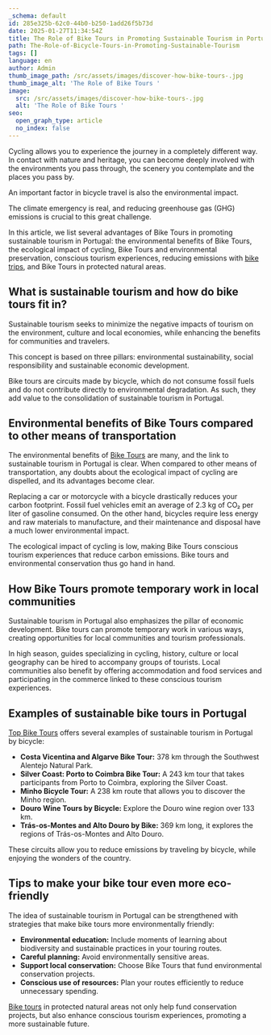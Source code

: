 ```yaml
---
_schema: default
id: 285e325b-62c0-44b0-b250-1add26f5b73d
date: 2025-01-27T11:34:54Z
title: The Role of Bike Tours in Promoting Sustainable Tourism in Portugal
path: The-Role-of-Bicycle-Tours-in-Promoting-Sustainable-Tourism
tags: []
language: en
author: Admin
thumb_image_path: /src/assets/images/discover-how-bike-tours-.jpg
thumb_image_alt: 'The Role of Bike Tours '
image:
  src: /src/assets/images/discover-how-bike-tours-.jpg
  alt: 'The Role of Bike Tours '
seo:
  open_graph_type: article
  no_index: false
---
```

Cycling allows you to experience the journey in a completely different way.&nbsp; In
contact with nature and heritage, you can become deeply involved with the
environments you pass through, the scenery you contemplate and the places you
pass by.

An important factor in bicycle travel is also the environmental impact.

The climate emergency is real, and reducing greenhouse gas (GHG) emissions is
crucial to this great challenge.

In this article, we list several advantages of Bike Tours in promoting
sustainable tourism in Portugal: the environmental benefits of Bike Tours, the
ecological impact of cycling, Bike Tours and environmental preservation,
conscious tourism experiences, reducing emissions with
[bike trips](https://topbiketoursportugal.com/), and Bike Tours in protected
natural areas.

## What is sustainable tourism and how do bike tours fit in?

Sustainable tourism seeks to minimize the negative impacts of tourism on the
environment, culture and local economies, while enhancing the benefits for
communities and travelers.

This concept is based on three pillars: environmental sustainability, social
responsibility and sustainable economic development.

Bike tours are circuits made by bicycle, which do not consume fossil fuels and
do not contribute directly to environmental degradation. As such, they add value
to the consolidation of sustainable tourism in Portugal.

## Environmental benefits of Bike Tours compared to other means of transportation

The environmental benefits of [Bike Tours](https://topbiketoursportugal.com/)
are many, and the link to sustainable tourism in Portugal is clear. When
compared to other means of transportation, any doubts about the ecological
impact of cycling are dispelled, and its advantages become clear.

Replacing a car or motorcycle with a bicycle drastically reduces your carbon
footprint. Fossil fuel vehicles emit an average of 2.3 kg of CO₂ per liter of
gasoline consumed. On the other hand, bicycles require less energy and raw
materials to manufacture, and their maintenance and disposal have a much lower
environmental impact.

The ecological impact of cycling is low, making Bike Tours conscious tourism
experiences that reduce carbon emissions. Bike tours and environmental
conservation thus go hand in hand.

## How Bike Tours promote temporary work in local communities

Sustainable tourism in Portugal also emphasizes the pillar of economic
development. Bike tours can promote temporary work in various ways, creating
opportunities for local communities and tourism professionals.

In high season, guides specializing in cycling, history, culture or local
geography can be hired to accompany groups of tourists. Local communities also
benefit by offering accommodation and food services and participating in the
commerce linked to these conscious tourism experiences.

## Examples of sustainable bike tours in Portugal

[Top Bike Tours](https://topbiketoursportugal.com/) offers several examples of
sustainable tourism in Portugal by bicycle:

* **Costa Vicentina and Algarve Bike Tour:** 378 km through the Southwest
  Alentejo Natural Park.
* **Silver Coast: Porto to Coimbra Bike Tour:** A 243 km tour that takes
  participants from Porto to Coimbra, exploring the Silver Coast.
* **Minho Bicycle Tour:** A 238 km route that allows you to discover the Minho
  region.
* **Douro Wine Tours by Bicycle:** Explore the Douro wine region over 133 km.
* **Trás-os-Montes and Alto Douro by Bike:** 369 km long, it explores the
  regions of Trás-os-Montes and Alto Douro.

These circuits allow you to reduce emissions by traveling by bicycle, while
enjoying the wonders of the country.

## Tips to make your bike tour even more eco-friendly

The idea of sustainable tourism in Portugal can be strengthened with strategies
that make bike tours more environmentally friendly:

* **Environmental education:** Include moments of learning about biodiversity
  and sustainable practices in your touring routes.
* **Careful planning:** Avoid environmentally sensitive areas.
* **Support local conservation:** Choose Bike Tours that fund environmental
  conservation projects.
* **Conscious use of resources:** Plan your routes efficiently to reduce
  unnecessary spending.

[Bike tours](https://topbiketoursportugal.com/) in protected natural areas not
only help fund conservation projects, but also enhance conscious tourism
experiences, promoting a more sustainable future.